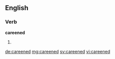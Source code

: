 ==English==

===Verb===
'''careened'''

# {{past of|careen}}

[[de:careened]]
[[mg:careened]]
[[sv:careened]]
[[vi:careened]]